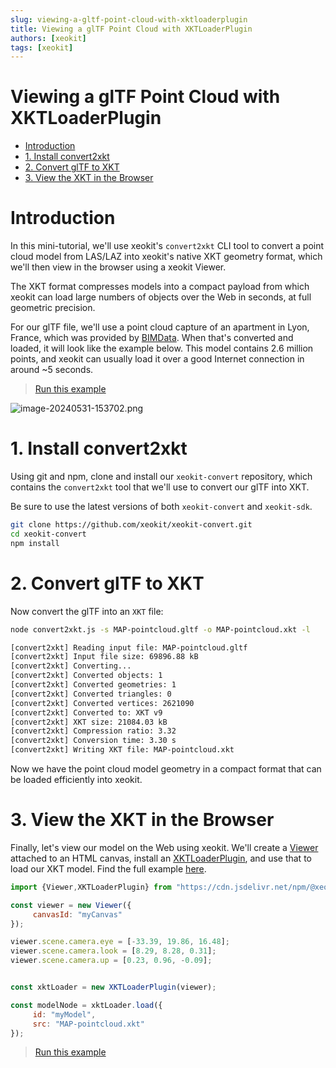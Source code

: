 ```yaml
---
slug: viewing-a-gltf-point-cloud-with-xktloaderplugin
title: Viewing a glTF Point Cloud with XKTLoaderPlugin
authors: [xeokit]
tags: [xeokit]
---
```


# Viewing a glTF Point Cloud with XKTLoaderPlugin

- [Introduction](#introduction)
- [1\. Install convert2xkt](#1-install-convert2xkt)
- [2\. Convert glTF to XKT](#2-convert-gltf-to-xkt)
- [3\. View the XKT in the Browser](#3-view-the-xkt-in-the-browser)

# Introduction

In this mini-tutorial, we'll use xeokit's `convert2xkt` CLI tool to convert a point cloud model from LAS/LAZ into xeokit's native XKT geometry format, which we'll then view in the browser using a xeokit Viewer.

The XKT format compresses models into a compact payload from which xeokit can load large numbers of objects over the Web in seconds, at full geometric precision.

For our glTF file, we'll use a point cloud capture of an apartment in Lyon, France, which was provided by [BIMData](https://bimdata.io). When that's converted and loaded, it will look like the example below. This model contains 2.6 million points, and xeokit can usually load it over a good Internet connection in around ~5 seconds.

<!-- truncate -->

> [Run this example](https://xeokit.github.io/xeokit-sdk/examples/#loading_XKT_MAP_pointCloud)

![image-20240531-153702.png](./attachments/image-20240531-153702.png)

# 1\. Install convert2xkt

Using git and npm, clone and install our `xeokit-convert` repository, which contains the `convert2xkt` tool that we'll use to convert our glTF into XKT.

Be sure to use the latest versions of both `xeokit-convert` and `xeokit-sdk`.

```bash
git clone https://github.com/xeokit/xeokit-convert.git
cd xeokit-convert
npm install
```

# 2\. Convert glTF to XKT

Now convert the glTF into an `XKT` file:

```bash
node convert2xkt.js -s MAP-pointcloud.gltf -o MAP-pointcloud.xkt -l

[convert2xkt] Reading input file: MAP-pointcloud.gltf
[convert2xkt] Input file size: 69896.88 kB
[convert2xkt] Converting...
[convert2xkt] Converted objects: 1
[convert2xkt] Converted geometries: 1
[convert2xkt] Converted triangles: 0
[convert2xkt] Converted vertices: 2621090
[convert2xkt] Converted to: XKT v9
[convert2xkt] XKT size: 21084.03 kB
[convert2xkt] Compression ratio: 3.32
[convert2xkt] Conversion time: 3.30 s
[convert2xkt] Writing XKT file: MAP-pointcloud.xkt
```

Now we have the point cloud model geometry in a compact format that can be loaded efficiently into xeokit.

# 3\. View the XKT in the Browser

Finally, let's view our model on the Web using xeokit. We'll create a [Viewer](https://xeokit.github.io/xeokit-sdk/docs/class/src/viewer/Viewer.js~Viewer.html) attached to an HTML canvas, install an [XKTLoaderPlugin](https://xeokit.github.io/xeokit-sdk/docs/class/src/plugins/XKTLoaderPlugin/XKTLoaderPlugin.js~XKTLoaderPlugin.html), and use that to load our XKT model. Find the full example [here](https://xeokit.github.io/xeokit-sdk/examples/#loading_LAZ_Autzen).

```js
import {Viewer,XKTLoaderPlugin} from "https://cdn.jsdelivr.net/npm/@xeokit/xeokit-sdk/dist/xeokit-sdk.es.min.js";

const viewer = new Viewer({
     canvasId: "myCanvas"
});

viewer.scene.camera.eye = [-33.39, 19.86, 16.48];
viewer.scene.camera.look = [8.29, 8.28, 0.31];
viewer.scene.camera.up = [0.23, 0.96, -0.09];


const xktLoader = new XKTLoaderPlugin(viewer);

const modelNode = xktLoader.load({
     id: "myModel",
     src: "MAP-pointcloud.xkt"
});
```


> [Run this example](https://xeokit.github.io/xeokit-sdk/examples/#loading_XKT_MAP_pointCloud)
